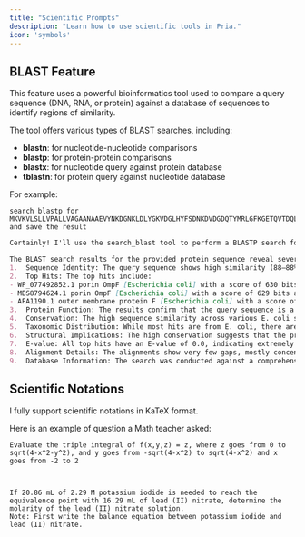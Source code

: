```yaml
---
title: "Scientific Prompts"
description: "Learn how to use scientific tools in Pria."
icon: 'symbols'
---
```




## BLAST Feature

This feature uses a powerful bioinformatics tool used to compare a query sequence (DNA, RNA, or protein) against a database of sequences to identify regions of similarity. 

The tool offers various types of BLAST searches, including:

- **blastn**: for nucleotide-nucleotide comparisons
- **blastp**: for protein-protein comparisons
- **blastx**: for nucleotide query against protein database
- **tblastn**: for protein query against nucleotide database

For example:

```text Prompt wrap icon="comment" 
search blastp for MKVKVLSLLVPALLVAGAANAAEVYNKDGNKLDLYGKVDGLHYFSDNKDVDGDQTYMRLGFKGETQVTDQLTGYGQWEYQIQGNSAENENNSWTRVAFAGLKFQDVGSFDYGRNYGVVYDALGYTDMLPEFGGDTAYSDDFFVGRVGGVATYRNSNFFGLVDGLNFAVQYLGKNERDTARRSNGDGVGGSISYEYEGFGIVGAYGAADRTNLQEAQPLGNGKKAEQWATGLKYDANNIYLAANYGETRNATPITNKFTNTSGFANKTQDVLLVAQYQFDFGLRPSIAYTKSKAKDVEGIGDVDLVNYFEVGATYYFNKNMSTYVDYIINQIDSDNKLGVGSDDTVAVGIVYQF and save the result
```

```md Response wrap icon="message-bot" 
Certainly! I'll use the search_blast tool to perform a BLASTP search for the protein sequence you provided. I'll set the tool to save the results as well.

The BLAST search results for the provided protein sequence reveal several important findings:
1.	Sequence Identity: The query sequence shows high similarity (88–88% identity) to multiple porin OmpF proteins, primarily from Escherichia coli strains.
2.	Top Hits: The top hits include:
- WP_077492852.1 porin OmpF [Escherichia coli] with a score of 630 bits and 88% identity
- MBS8794624.1 porin OmpF [Escherichia coli] with a score of 629 bits and 88% identity
- AFA1190.1 outer membrane protein F [Escherichia coli] with a score of 629 bits and 88% identity
3.	Protein Function: The results confirm that the query sequence is a porin OmpF, an outer membrane protein that forms water-filled channels allowing passive diffusion of small hydrophilic molecules across the outer membrane.
4.	Conservation: The high sequence similarity across various E. coli strains suggests that this protein is highly conserved, indicating its crucial role in cellular function.
5.	Taxonomic Distribution: While most hits are from E. coli, there are also matches from other Enterobacteriaceae, including Shigella flexneri, suggesting a broader distribution within this bacterial family.
6.	Structural Implications: The high conservation suggests that the protein's structure, including its beta-barrel formation and channel properties, is likely preserved across these bacterial strains.
7.	E-value: All top hits have an E-value of 0.0, indicating extremely high statistical significance of the matches.
8.	Alignment Details: The alignments show very few gaps, mostly concentrated in one region (positions 52–60 of the query sequence), suggesting a possible insertion/deletion event in this area.
9.	Database Information: The search was conducted against a comprehensive database including 829,996,675 sequences, ensuring a wide coverage.

```

## Scientific Notations

I fully support scientific notations in KaTeX format.

Here is an example of question a Math teacher asked:

```text Prompt wrap icon="comment" 
Evaluate the triple integral of f(x,y,z) = z, where z goes from 0 to sqrt(4-x^2-y^2), and y goes from -sqrt(4-x^2) to sqrt(4-x^2) and x goes from -2 to 2
```

```text Response wrap icon="message-bot"


```




```text Prompt wrap icon="comment" 
If 20.86 mL of 2.29 M potassium iodide is needed to reach the equivalence point with 16.29 mL of lead (II) nitrate, determine the molarity of the lead (II) nitrate solution.
Note: First write the balance equation between potassium iodide and lead (II) nitrate.
```
